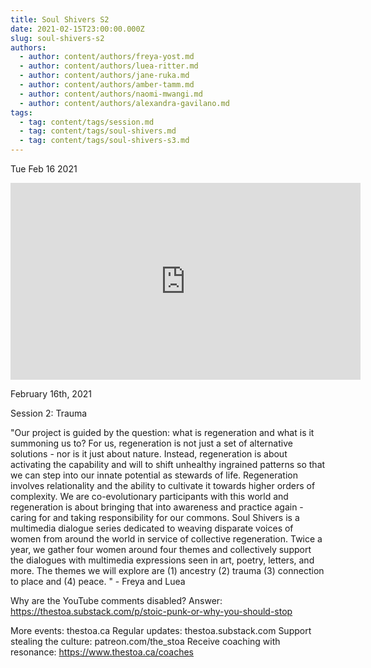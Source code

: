 ```yaml
---
title: Soul Shivers S2
date: 2021-02-15T23:00:00.000Z
slug: soul-shivers-s2
authors:
  - author: content/authors/freya-yost.md
  - author: content/authors/luea-ritter.md
  - author: content/authors/jane-ruka.md
  - author: content/authors/amber-tamm.md
  - author: content/authors/naomi-mwangi.md
  - author: content/authors/alexandra-gavilano.md
tags:
  - tag: content/tags/session.md
  - tag: content/tags/soul-shivers.md
  - tag: content/tags/soul-shivers-s3.md
---
```






Tue Feb 16 2021

<iframe width="560" height="315" src="https://www.youtube.com/embed/yRzFk0uqddM" title="Soul Shivers S2 w/ Freya Yost, Luea Ritter, Jane Ruka, Amber Tamm, Naomi Mwangi & Alexandra Gavilano" frameborder="0" allow="accelerometer; autoplay; clipboard-write; encrypted-media; gyroscope; picture-in-picture" allowfullscreen ></iframe>

February 16th, 2021

Session 2: Trauma

"Our project is guided by the question: what is regeneration and what is it summoning us to? For us, regeneration is not just a set of alternative solutions - nor is it just about nature. Instead, regeneration is about activating the capability and will to shift unhealthy ingrained patterns so that we can step into our innate potential as stewards of life. Regeneration involves relationality and the ability to cultivate it towards higher orders of complexity. We are co-evolutionary participants with this world and regeneration is about bringing that into awareness and practice again - caring for and taking responsibility for our commons. Soul Shivers is a multimedia dialogue series dedicated to weaving disparate voices of women from around the world in service of collective regeneration. Twice a year, we gather four women around four themes and collectively support the dialogues with multimedia expressions seen in art, poetry, letters, and more. The themes we will explore are (1) ancestry (2) trauma (3) connection to place and (4) peace. " - Freya and Luea

Why are the YouTube comments disabled? Answer: https://thestoa.substack.com/p/stoic-punk-or-why-you-should-stop

More events: thestoa.ca
Regular updates: thestoa.substack.com
Support stealing the culture: patreon.com/the_stoa
Receive coaching with resonance: https://www.thestoa.ca/coaches


